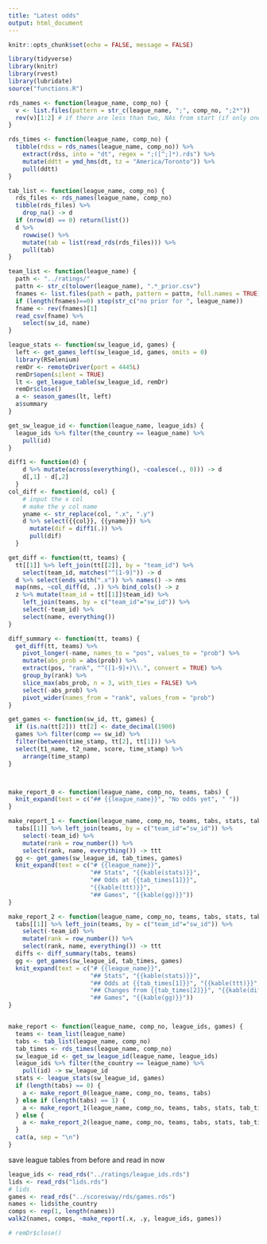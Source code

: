 ```yaml
---
title: "Latest odds"
output: html_document
---
```



```r
knitr::opts_chunk$set(echo = FALSE, message = FALSE)
```


```r
library(tidyverse)
library(knitr)
library(rvest)
library(lubridate)
source("functions.R")
```


```r
rds_names <- function(league_name, comp_no) {
  v <- list.files(pattern = str_c(league_name, ";", comp_no, ";2*")) 
  rev(v)[1:2] # if there are less than two, NAs from start (if only one, first one is NA)
}

rds_times <- function(league_name, comp_no) {
  tibble(rdss = rds_names(league_name, comp_no)) %>% 
    extract(rdss, into = "dt", regex = ";([^;]*).rds") %>% 
    mutate(ddtt = ymd_hms(dt, tz = "America/Toronto")) %>% 
    pull(ddtt)
}

tab_list <- function(league_name, comp_no) {
  rds_files <- rds_names(league_name, comp_no)
  tibble(rds_files) %>% 
    drop_na() -> d
  if (nrow(d) == 0) return(list())
  d %>% 
    rowwise() %>% 
    mutate(tab = list(read_rds(rds_files))) %>% 
    pull(tab)
}

team_list <- function(league_name) {
  path <- "../ratings/"
  pattn <- str_c(tolower(league_name), ".*_prior.csv")
  fnames <- list.files(path = path, pattern = pattn, full.names = TRUE)
  if (length(fnames)==0) stop(str_c("no prior for ", league_name))
  fname <- rev(fnames)[1]
  read_csv(fname) %>%
    select(sw_id, name)
} 

league_stats <- function(sw_league_id, games) {
  left <- get_games_left(sw_league_id, games, omits = 0)
  library(RSelenium)
  remDr <- remoteDriver(port = 4445L)
  remDr$open(silent = TRUE)
  lt <- get_league_table(sw_league_id, remDr)
  remDr$close()
  a <- season_games(lt, left) 
  a$summary  
}

get_sw_league_id <- function(league_name, league_ids) {
  league_ids %>% filter(the_country == league_name) %>% 
    pull(id)
}

diff1 <- function(d) {
    d %>% mutate(across(everything(), ~coalesce(., 0))) -> d
    d[,1] - d[,2]
  }
col_diff <- function(d, col) {
    # input the x col
    # make the y col name
    yname <- str_replace(col, ".x", ".y")
    d %>% select({{col}}, {{yname}}) %>% 
      mutate(dif = diff1(.)) %>% 
      pull(dif)
  }

get_diff <- function(tt, teams) {
  tt[[1]] %>% left_join(tt[[2]], by = "team_id") %>% 
    select(team_id, matches("^[1-9]")) -> d
  d %>% select(ends_with(".x")) %>% names() -> nms
  map(nms, ~col_diff(d, .)) %>% bind_cols() -> z
  z %>% mutate(team_id = tt[[1]]$team_id) %>% 
    left_join(teams, by = c("team_id"="sw_id")) %>% 
    select(-team_id) %>% 
    select(name, everything())
}

diff_summary <- function(tt, teams) {
  get_diff(tt, teams) %>% 
    pivot_longer(-name, names_to = "pos", values_to = "prob") %>%
    mutate(abs_prob = abs(prob)) %>% 
    extract(pos, "rank", "^([1-9]+)\\.", convert = TRUE) %>% 
    group_by(rank) %>% 
    slice_max(abs_prob, n = 3, with_ties = FALSE) %>% 
    select(-abs_prob) %>% 
    pivot_wider(names_from = "rank", values_from = "prob")
}

get_games <- function(sw_id, tt, games) {
  if (is.na(tt[2])) tt[2] <- date_decimal(1900)
  games %>% filter(comp == sw_id) %>% 
  filter(between(time_stamp, tt[2], tt[1])) %>% 
  select(t1_name, t2_name, score, time_stamp) %>% 
    arrange(time_stamp)
}



make_report_0 <- function(league_name, comp_no, teams, tabs) {
  knit_expand(text = c("## {{league_name}}", "No odds yet", " "))
}

make_report_1 <- function(league_name, comp_no, teams, tabs, stats, tab_times, games, sw_league_id) {
  tabs[[1]] %>% left_join(teams, by = c("team_id"="sw_id")) %>% 
    select(-team_id) %>% 
    mutate(rank = row_number()) %>% 
    select(rank, name, everything()) -> ttt
  gg <- get_games(sw_league_id, tab_times, games)
  knit_expand(text = c("# {{league_name}}", 
                       "## Stats", "{{kable(stats)}}", 
                       "## Odds at {{tab_times[1]}}", 
                       "{{kable(ttt)}}",
                       "## Games", "{{kable(gg)}}"))
}

make_report_2 <- function(league_name, comp_no, teams, tabs, stats, tab_times, games, sw_league_id) {
  tabs[[1]] %>% left_join(teams, by = c("team_id"="sw_id")) %>% 
    select(-team_id) %>% 
    mutate(rank = row_number()) %>% 
    select(rank, name, everything()) -> ttt
  diffs <- diff_summary(tabs, teams)
  gg <- get_games(sw_league_id, tab_times, games)
  knit_expand(text = c("# {{league_name}}", 
                       "## Stats", "{{kable(stats)}}", 
                       "## Odds at {{tab_times[1]}}", "{{kable(ttt)}}",
                       "## Changes from {{tab_times[2]}}", "{{kable(diffs)}}",
                       "## Games", "{{kable(gg)}}"))
}


make_report <- function(league_name, comp_no, league_ids, games) {
  teams <- team_list(league_name)
  tabs <- tab_list(league_name, comp_no)
  tab_times <- rds_times(league_name, comp_no)
  sw_league_id <- get_sw_league_id(league_name, league_ids)
  league_ids %>% filter(the_country == league_name) %>% 
    pull(id) -> sw_league_id
  stats <- league_stats(sw_league_id, games)
  if (length(tabs) == 0) {
    a <- make_report_0(league_name, comp_no, teams, tabs)
  } else if (length(tabs) == 1) {
    a <- make_report_1(league_name, comp_no, teams, tabs, stats, tab_times, games, sw_league_id)
  } else { 
    a <- make_report_2(league_name, comp_no, teams, tabs, stats, tab_times, games, sw_league_id)
  }
  cat(a, sep = "\n")
}
```

save league tables from before and read in now


```r
league_ids <- read_rds("../ratings/league_ids.rds")
lids <- read_rds("lids.rds")
# lids
games <- read_rds("../scoresway/rds/games.rds")
names <- lids$the_country
comps <- rep(1, length(names))
walk2(names, comps, ~make_report(.x, .y, league_ids, games))
```


```r
# remDr$close()
```



